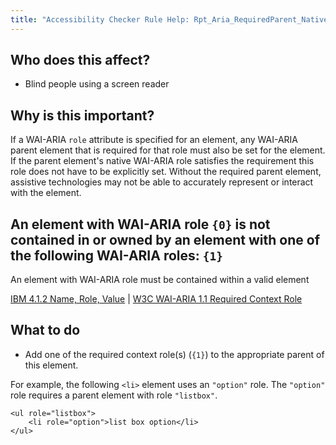```yaml
---
title: "Accessibility Checker Rule Help: Rpt_Aria_RequiredParent_Native_Host_Sematics"
---
```


<div className="toolHelp">
<Row>
<Column colLg={5} colMd={3} colSm={4} className="toolLeft">

## Who does this affect?

* Blind people using a screen reader

## Why is this important?

If a WAI-ARIA `role` attribute is specified for an element, any WAI-ARIA parent element that is required for that role must also be set for the element. If the parent element's native WAI-ARIA role satisfies the requirement this role does not have to be explicitly set. Without the required parent element, assistive technologies may not be able to accurately represent or interact with the element.

</Column>
<Column colLg={11} colMd={5} colSm={4} className="toolMain">

<div id="locLevel"></div>

## An element with WAI-ARIA role `{0}` is not contained in or owned by an element with one of the following WAI-ARIA roles: `{1}`
An element with WAI-ARIA role must be contained within a valid element

[IBM 4.1.2 Name, Role, Value](http://www.ibm.com/able/guidelines/ci162/name_role_value.html) | [W3C WAI-ARIA 1.1 Required Context Role](https://www.w3.org/TR/wai-aria/#scope)

<div id="locSnippet"></div>

## What to do

 * Add one of the required context role(s) (`{1}`) to the appropriate parent of this element.

For example, the following `<li>` element uses an `"option"` role. The `"option"` role requires a parent element with role `"listbox"`.

```
<ul role="listbox">
    <li role="option">list box option</li>
</ul>
```


</Column>
</Row>
</div>

